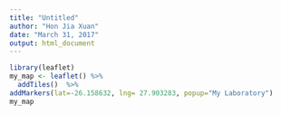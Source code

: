 ```yaml
---
title: "Untitled"
author: "Hon Jia Xuan"
date: "March 31, 2017"
output: html_document
---
```


```r
library(leaflet)
my_map <- leaflet() %>% 
  addTiles()  %>%
addMarkers(lat=-26.158632, lng= 27.903283, popup="My Laboratory")
my_map
```
